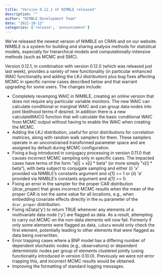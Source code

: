 ```yaml
---
title: "Version 0.12.1 of NIMBLE released"
description: ""
author: "NIMBLE Development Team"
date: "2021-10-13"
categories: ['release', 'announcement']
---
```


We’ve released the newest version of NIMBLE on CRAN and on our website. NIMBLE is a system for building and sharing analysis methods for statistical models, especially for hierarchical models and computationally-intensive methods (such as MCMC and SMC).

Version 0.12.1, in combination with version 0.12.0 (which was released just last week), provides a variety of new functionality (in particular enhanced WAIC functionality and adding the LKJ distribution) plus bug fixes affecting MCMC in specific narrow cases described below and that warrant upgrading for some users. The changes include:

  * Completely revamping WAIC in NIMBLE, creating an online version that does not require any particular variable monitors. The new WAIC can calculate conditional or marginal WAIC and can group data nodes into joint likelihood terms if desired. In addition there is a new calculateWAIC() function that will calculate the basic conditional WAIC from MCMC output without having to enable the WAIC when creating the MCMC.
  * Adding the LKJ distribution, useful for prior distributions for correlation matrices, along with random walk samplers for them. These samplers operate in an unconstrained transformed parameter space and are assigned by default during MCMC configuration.
  * Fixing a bug introduced in conjugacy processing in version 0.11.0 that causes incorrect MCMC sampling only in specific cases. The impacted cases have terms of the form “a[i] + x[i] * beta” (or more simply “x[i] * beta”), with beta subject to conjugate sampling and either (i) ‘x’ provided via NIMBLE’s constants argument and x[1] == 1 or (ii) ‘a’ provided via NIMBLE’s constants argument and a[1] == 0.
  * Fixing an error in the sampler for the proper CAR distribution (dcar_proper) that gives incorrect MCMC results when the mean of the proper CAR is not the same value for all locations, e.g., when embedding covariate effects directly in the `mu` parameter of the `dcar_proper` distribution.
  * Fixing isData(‘y’) to return TRUE whenever any elements of a multivariate data node (‘y’) are flagged as data. As a result, attempting to carry out MCMC on the non-data elements will now fail. Formerly if only some elements were flagged as data, `isData` would only check the first element, potentially leading to other elements that were flagged as data being overwritten.
  * Error trapping cases where a BNP model has a differing number of dependent stochastic nodes (e.g., observations) or dependent deterministic nodes per group of elements clustered jointly (using functionality introduced in version 0.10.0). Previously we were not error trapping this, and incorrect MCMC results would be obtained.
  * Improving the formatting of standard logging messages.